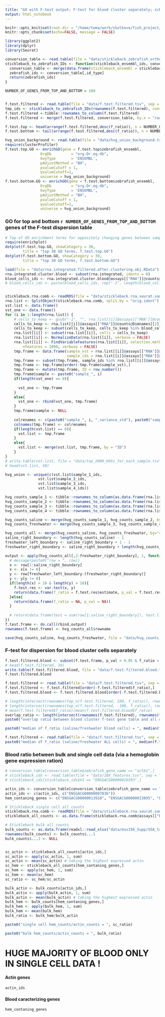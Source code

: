 ```yaml
---
title: "GO with F-test output; F-test for blood cluster separately; scRNA vs bulk blood ratio estimation"
output: html_notebook
---
```


```r
knitr::opts_knit$set(root.dir = "/home/tema/work/skolkovo/fish_project/")
knitr::opts_chunk$set(echo=FALSE, message = FALSE)
```

```r
library(ggplot2)
library(dplyr)
library(Seurat)
```

```r
conversion_table <- read.table(file = "data/stickleback_zebrafish_orthologs.tsv", sep = "\t", header = TRUE)
stickleback_to_zebrafish_IDs <- function(stickleback_ensembl_ids, conversion_table, id_type="zebrafish_ensembl"){
  conversion_table <- merge(data.frame(stickleback_ensembl = stickleback_ensembl_ids), conversion_table, by="stickleback_ensembl", sort=FALSE)
  zebrafish_ids <- conversion_table[,id_type]
  return(zebrafish_ids)
}
```

```r
NUMBER_OF_GENES_FROM_TOP_AND_BOTTOM = 100


f.test.filtered <- read.table(file = "data/f.test.filtered.tsv", sep = '\t')
tmp_ids <- stickleback_to_zebrafish_IDs(rownames(f.test.filtered), conversion_table = conversion_table)
f.test.filtered <-tibble::rownames_to_column(f.test.filtered)
f.test.filtered <- merge(f.test.filtered, conversion_table, by.x = "rowname", by.y = "stickleback_ensembl")

f.test.top <- head(arrange(f.test.filtered,desc(f_ratio)), n = NUMBER_OF_GENES_FROM_TOP_AND_BOTTOM)
f.test.bottom <- tail(arrange(f.test.filtered,desc(f_ratio)), n = NUMBER_OF_GENES_FROM_TOP_AND_BOTTOM)
```


```r



hvg_union_background <- read.table(file = "data/hvg_union_background.tsv", sep = "\t")$x
require(clusterProfiler)
f.test.top.GO <- enrichGO(gene = f.test.top$zebrafish_ensembl,
                OrgDb         = "org.Dr.eg.db",
                keyType       = 'ENSEMBL',
                pAdjustMethod = "BH",
                pvalueCutoff = 1,
                qvalueCutoff=1,
                universe = hvg_union_background)
f.test.bottom.GO <- enrichGO(gene = f.test.bottom$zebrafish_ensembl,
                OrgDb         = "org.Dr.eg.db",
                keyType       = 'ENSEMBL',
                pAdjustMethod = "BH",
                pvalueCutoff = 1,
                qvalueCutoff=1,
                universe = hvg_union_background)
```

### GO for top and bottom `r NUMBER_OF_GENES_FROM_TOP_AND_BOTTOM` genes of the F-test dispersion table

```r
# Top of GO enrichment terms for oppositely changing genes between samplesы 
require(enrichplot)
dotplot(f.test.top.GO, showCategory = 30,
        title = "top 30 GO terms, f.test.top.GO")
dotplot(f.test.bottom.GO, showCategory = 30,
        title = "top 30 GO terms, f.test.bottom.GO")
```

```r
load(file = "data/rna.integrated.filtered.after.clustering.obj.RData")
rna.integrated.cluster.blood <- subset(rna.integrated, idents = 0)
blood_cells_ids <- rna.integrated.cluster.blood@assays[["RNA"]]@counts@Dimnames[[2]]
# blood_cells_ids <- paste(blood_cells_ids, rep("-1", length(blood_cells_ids)), sep = "") 


stickleback.rna.comb <- readRDS(file = "data/stickleback.rna.seurat.samples.PURE_ENSEMBLE.rds")
rna.list <- SplitObject(stickleback.rna.comb, split.by = "orig.ident")
vst.list <- data.frame()
vst_one <- data.frame()
for (i in 1:length(rna.list)) {
    # cells_to_keep <- gsub("-1", "", rna.list[[i]]@assays[["RNA"]]@counts@Dimnames[[2]])
    cells_to_keep <- rna.list[[i]]@assays[["RNA"]]@counts@Dimnames[[2]]
    cells_to_keep <- subset(cells_to_keep, cells_to_keep %in% blood_cells_ids)
    rna.list[[i]] <- subset(rna.list[[i]], cells = cells_to_keep)
    rna.list[[i]] <- NormalizeData(rna.list[[i]], verbose = FALSE)
    rna.list[[i]] <- FindVariableFeatures(rna.list[[i]], selection.method = "vst", 
        nfeatures = 2000, verbose = FALSE)
    tmp.frame <- data.frame(sample_vst = rna.list[[i]]@assays[["RNA"]]@meta.features[["vst.variance.standardized"]],
                            sample_ids = rna.list[[i]]@assays[["RNA"]]@counts@Dimnames[[1]])
    tmp.frame <- subset(tmp.frame, sample_ids %in% rna.list[[i]]@assays[["RNA"]]@var.features)
    tmp.frame <- tmp.frame[order(-tmp.frame$sample_vst),]
    tmp.frame <- mutate(tmp.frame, ID = row_number())
    tmp.frame$sample <- paste0("sample_", i)
    if(length(vst_one) == 0){
      
      vst_one <- tmp.frame
    }
    else{
      vst_one <- rbind(vst_one, tmp.frame)
    }
    tmp.frame$sample <- NULL
    
    colrenames <- c(paste0("sample_", i, "_variance_std"), paste0("sample_", i, "_ids"), "ID")
    colnames(tmp.frame) <- colrenames
    if(length(vst.list) == 0){
      vst.list <- tmp.frame
    }
    else{
      vst.list <- merge(vst.list, tmp.frame, by = "ID")
    }
}
# write.table(vst.list, file = "data/top_2000_HVGs_for_each_sample.tsv", sep = "\t")
# head(vst.list, 50)
```


```r
hvg_union <- unique(c(vst.list$sample_1_ids,
               vst.list$sample_2_ids,
               vst.list$sample_3_ids,
               vst.list$sample_4_ids))

hvg_counts_sample_1 <- tibble::rownames_to_column(as.data.frame(rna.list[["stickleback.sample.1"]]@assays[["RNA"]]@counts[rownames(rna.list[["stickleback.sample.1"]]@assays[["RNA"]]@counts) %in% hvg_union,]))
hvg_counts_sample_2 <- tibble::rownames_to_column(as.data.frame(rna.list[["stickleback.sample.2"]]@assays[["RNA"]]@counts[rownames(rna.list[["stickleback.sample.2"]]@assays[["RNA"]]@counts) %in% hvg_union,]))
hvg_counts_sample_3 <- tibble::rownames_to_column(as.data.frame(rna.list[["stickleback.sample.3"]]@assays[["RNA"]]@counts[rownames(rna.list[["stickleback.sample.3"]]@assays[["RNA"]]@counts) %in% hvg_union,]))
hvg_counts_sample_4 <- tibble::rownames_to_column(as.data.frame(rna.list[["stickleback.sample.4"]]@assays[["RNA"]]@counts[rownames(rna.list[["stickleback.sample.4"]]@assays[["RNA"]]@counts) %in% hvg_union,]))

hvg_counts_saline <- merge(hvg_counts_sample_1, hvg_counts_sample_2, by="rowname")
hvg_counts_freshwater <- merge(hvg_counts_sample_3, hvg_counts_sample_4, by="rowname")
```


```r
hvg_counts_all <- merge(hvg_counts_saline, hvg_counts_freshwater, by="rowname")
saline_right_boundary <- length(hvg_counts_saline) - 1
freshwater_left_boundary <- saline_right_boundary + 1 - 1
freshwater_right_boundary <- saline_right_boundary + length(hvg_counts_freshwater) - 1 - 1

output <- apply(hvg_counts_all[,2:freshwater_right_boundary], 1, function(row){
  # message(paste0("row = ", row))
  x <- row[1:saline_right_boundary]
  x <- x[x != 0]
  y <- row[freshwater_left_boundary:(freshwater_right_boundary)]
  y <- y[y != 0]
  if(length(x) > 10 & length(y) > 10){
    f.test.res <- var.test(x, y)
    return(data.frame(f_ratio = f.test.res$estimate, p_val = f.test.res$p.value))
  }else{
    return(data.frame(f_ratio = NA, p_val = NA))
  }
  
  # return(data.frame(test = sum(row[1:saline_right_boundary]), test.l.1 = length(row[1:saline_right_boundary]), test.l.2 = length(row[freshwater_left_boundary:freshwater_right_boundary])))
})
f.test.frame <- do.call(rbind,output)
rownames(f.test.frame) <- hvg_counts_all$rowname

```

```r
save(hvg_counts_saline, hvg_counts_freshwater, file = "data/hvg_counts_for_var_table.RData")
```



### F-test for dispersion for blood cluster cells separately

```r
f.test.filtered.blood <- subset(f.test.frame, p_val < 0.05 & f_ratio > 0 & f_ratio != Inf & p_val != 0)
# head(f.test.filtered, 10)
write.table(f.test.filtered.blood, file = "data/f.test.filtered.blood.tsv", sep = '\t')
f.test.filtered.blood
```

```r
f.test.filtered <- read.table(file = "data/f.test.filtered.tsv", sep = "\t")
f.test.filtered <- f.test.filtered[order(-f.test.filtered$f_ratio),]
f.test.filtered.blood <- f.test.filtered.blood[order(-f.test.filtered.blood$f_ratio),]

# length(intersect(rownames(top_n(f.test.filtered, 100, f_ratio)), rownames(top_n(f.test.filtered.blood, 100, f_ratio))))
# length(intersect(rownames(top_n(f.test.filtered, -100, f_ratio)), rownames(top_n(f.test.filtered.blood, -100, f_ratio))))
# mean(f.test.filtered$f_ratio)/mean(f.test.filtered.blood$f_ratio)
overlap_ratio <- length(intersect(rownames(f.test.filtered), rownames(f.test.filtered.blood)))/ min(nrow(f.test.filtered), nrow(f.test.filtered.blood))
paste0("overlap ratio between blood cluster f-test gene table and all data = ", overlap_ratio)
```



```r
paste0("median of f_ratio (saline/freshwater blood cells) = ", median(f.test.filtered.blood$f_ratio))
```

```r
f.test.filtered <- read.table(file = "data/f.test.filtered.tsv", sep = '\t')
paste0("median of f_ratio (saline/freshwater ALL cells) = ", median(f.test.filtered$f_ratio))
```

### Blood ratio between bulk and single cell data (via a hemoglobin gene expression ration)

```r
# conversion_table[conversion_table$zebrafish_gene_name == "actb1",]
# stickleback_ids <- read.table(file = "data/10X_features.tsv", sep = "\t")
# stickleback_ids[stickleback_ids$V1 == "ENSGACG00000016593",]

actin_ids <- conversion_table[conversion_table$zebrafish_gene_name == "actb1",]$stickleback_ensembl
actin_ids <- c(actin_ids, c("ENSGACG00000007836"))
hem_contaning_genes <- c("ENSGACG00000013918", "ENSGACG00000013895", "ENSGACG00000014492")
```

```r
# Stickleback single cell all counts
stickleback.rna.comb <- readRDS(file = "data/stickleback.rna.seurat.samples.PURE_ENSEMBLE.rds")
stickleback_all_counts <- as.data.frame(stickleback.rna.comb@assays[["RNA"]]@counts)

# Stickleback bulk all counts
bulk_counts <- as.data.frame(readxl::read_xlsx("data/msx156_Supp/S5A_table_RNAseq_rawcounts.xlsx"))[,c("...1","MM2", "MM3", "MM4", "MM5", "FF1", "FF2", "FF4", "FF5")]
rownames(bulk_counts) <- bulk_counts$...1 
bulk_counts$...1 <- NULL


sc_actin <- stickleback_all_counts[actin_ids,]
sc_actin <- apply(sc_actin, 1, sum)
sc_actin <- mean(sc_actin) # taking the highest expressed actin
sc_hem <- stickleback_all_counts[hem_contaning_genes,]
sc_hem <- apply(sc_hem, 1, sum)
sc_hem <- mean(sc_hem)
sc_ratio <- sc_hem/sc_actin

bulk_actin <- bulk_counts[actin_ids,]
bulk_actin <- apply(bulk_actin, 1, sum)
bulk_actin <- mean(bulk_actin) # taking the highest expressed actin
bulk_hem <- bulk_counts[hem_contaning_genes,]
bulk_hem <- apply(bulk_hem, 1, sum)
bulk_hem <- mean(bulk_hem)
bulk_ratio <- bulk_hem/bulk_actin
```

```r
paste0("single cell hem_counts/actin_counts = ", sc_ratio)
```

```r
paste0("bulk hem_counts/actin_counts = ", bulk_ratio)
```

# HUGE MAJORITY OF BLOOD ONLY IN SINGLE CELL DATA !

#### Actin genes
```r
actin_ids
```

#### Blood caracterizing genes
```r
hem_contaning_genes
```